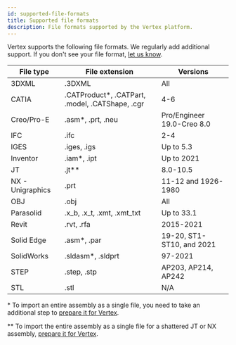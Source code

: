 ```yaml
---
id: supported-file-formats
title: Supported file formats
description: File formats supported by the Vertex platform.
---
```


Vertex supports the following file formats. We regularly add additional support. If you don't see your file format, [let us know](/contact).

| File type        | File extension                                   | Versions                   |
| ---------------- | ------------------------------------------------ | -------------------------- |
| 3DXML            | .3DXML                                           | All                        |
| CATIA            | .CATProduct\*, .CATPart, .model, .CATShape, .cgr | 4-6                        |
| Creo/Pro-E       | .asm\*, .prt, .neu                               | Pro/Engineer 19.0-Creo 8.0 |
| IFC              | .ifc                                             | 2-4                        |
| IGES             | .iges, .igs                                      | Up to 5.3                  |
| Inventor         | .iam\*, .ipt                                     | Up to 2021                 |
| JT               | .jt\*\*                                          | 8.0-10.5                   |
| NX - Unigraphics | .prt                                             | 11-12 and 1926-1980        |
| OBJ              | .obj                                             | All                        |
| Parasolid        | .x_b, .x_t, .xmt, .xmt_txt                       | Up to 33.1                 |
| Revit            | .rvt, .rfa                                       | 2015-2021                  |
| Solid Edge       | .asm\*, .par                                     | 19-20, ST1-ST10, and 2021  |
| SolidWorks       | .sldasm\*, .sldprt                               | 97-2021                    |
| STEP             | .step, .stp                                      | AP203, AP214, AP242        |
| STL              | .stl                                             | N/A                        |

\* To import an entire assembly as a single file, you need to take an additional step to [prepare it for Vertex](https://github.com/Vertexvis/vertex-community/discussions/19#discussioncomment-660793).

\*\* To import the entire assembly as a single file for a shattered JT or NX assembly, [prepare it for Vertex](https://github.com/Vertexvis/vertex-community/discussions/19#discussioncomment-660793).
